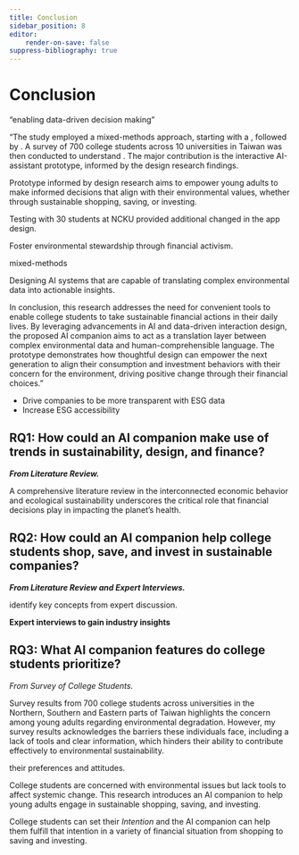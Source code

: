 ```yaml
---
title: Conclusion
sidebar_position: 8
editor:
    render-on-save: false
suppress-bibliography: true
---
```


# Conclusion

"enabling data-driven decision making"

"The study employed a mixed-methods approach, starting with a , followed by . A survey of 700 college students across 10 universities in Taiwan was then conducted to understand . The major contribution is the interactive AI-assistant prototype, informed by the design research findings.

Prototype informed by design research aims to empower young adults to make informed decisions that align with their environmental values, whether through sustainable shopping, saving, or investing.

Testing with 30 students at NCKU provided additional changed in the app design.

Foster environmental stewardship through financial activism.

mixed-methods

Designing AI systems that are capable of translating complex environmental data into actionable insights.

In conclusion, this research addresses the need for convenient tools to enable college students to take sustainable financial actions in their daily lives. By leveraging advancements in AI and data-driven interaction design, the proposed AI companion aims to act as a translation layer between complex environmental data and human-comprehensible language. The prototype demonstrates how thoughtful design can empower the next generation to align their consumption and investment behaviors with their concern for the environment, driving positive change through their financial choices."

-   Drive companies to be more transparent with ESG data
-   Increase ESG accessibility

## RQ1:  How could an AI companion make use of trends in sustainability, design, and finance?

***From Literature Review.***

A comprehensive literature review in the interconnected economic behavior and ecological sustainability underscores the critical role that financial decisions play in impacting the planet's health.

## RQ2:  How could an AI companion help college students shop, save, and invest in sustainable companies?

***From Literature Review and Expert Interviews.***

identify key concepts from expert discussion.

**Expert interviews to gain industry insights**

## RQ3: What AI companion features do college students prioritize?

*From Survey of College Students.*

Survey results from 700 college students across universities in the Northern, Southern and Eastern parts of Taiwan highlights the concern among young adults regarding environmental degradation. However, my survey results acknowledges the barriers these individuals face, including a lack of tools and clear information, which hinders their ability to contribute effectively to environmental sustainability.

their preferences and attitudes.

College students are concerned with environmental issues but lack tools to affect systemic change. This research introduces an AI companion to help young adults engage in sustainable shopping, saving, and investing.

College students can set their *Intention* and the AI companion can help them fulfill that intention in a variety of financial situation from shopping to saving and investing.